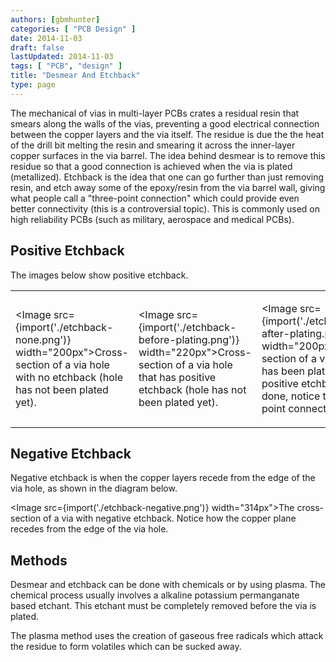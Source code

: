 ```yaml
---
authors: [gbmhunter]
categories: [ "PCB Design" ]
date: 2014-11-03
draft: false
lastUpdated: 2014-11-03
tags: [ "PCB", "design" ]
title: "Desmear And Etchback"
type: page
---
```



The mechanical of vias in multi-layer PCBs crates a residual resin that smears along the walls of the vias, preventing a good electrical connection between the copper layers and the via itself. The residue is due the the heat of the drill bit melting the resin and smearing it across the inner-layer copper surfaces in the via barrel. The idea behind desmear is to remove this residue so that a good connection is achieved when the via is plated (metallized). Etchback is the idea that one can go further than just removing resin, and etch away some of the epoxy/resin from the via barrel wall, giving what people call a "three-point connection" which could provide even better connectivity (this is a controversial topic). This is commonly used on high reliability PCBs (such as military, aerospace and medical PCBs).

## Positive Etchback

The images below show positive etchback.

<table>
  <tbody>
    <tr>
      <td>
      
<Image src={import('./etchback-none.png')} width="200px">Cross-section of a via hole with no etchback (hole has not been plated yet).</Image>
</td>
      <td>

<Image src={import('./etchback-before-plating.png')} width="220px">Cross-section of a via hole that has positive etchback (hole has not been plated yet).</Image>
</td>
      <td>

<Image src={import('./etchback-after-plating.png')} width="200px">Cross-section of a via which has been plated after positive etchback was done, notice the 'three-point connection'.</Image>
</td>
    </tr>
  </tbody>
</table>

## Negative Etchback

Negative etchback is when the copper layers recede from the edge of the via hole, as shown in the diagram below.

<Image src={import('./etchback-negative.png')} width="314px">The cross-section of a via with negative etchback. Notice how the copper plane recedes from the edge of the via hole.</Image>

## Methods

Desmear and etchback can be done with chemicals or by using plasma. The chemical process usually involves a alkaline potassium permanganate based etchant. This etchant must be completely removed before the via is plated.

The plasma method uses the creation of gaseous free radicals which attack the residue to form volatiles which can be sucked away.
